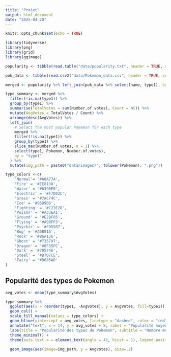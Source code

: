 ---
title: "Projet"
output: html_document
date: "2025-04-20"
---

```{r setup, include=FALSE}
knitr::opts_chunk$set(echo = TRUE)
```

```{r}
library(tidyverse)
library(png)
library(grid)
library(ggimage)
```


```{r}
popularity <- tibble(read.table("data/popularity.txt", header = TRUE, sep = ","))
```


```{r}
pok_data <- tibble(read.csv2("data/Pokemon_data.csv", header = TRUE, sep=','))
```

```{r}
merged <- popularity %>% left_join(pok_data %>% select(name, type1), by = c("Pokemon" = "name"))
```


```{r}
type_summary <- merged %>%
  filter(!is.na(type1)) %>%
  group_by(type1) %>%
  summarise(TotalVotes = sum(Number.of.votes), Count = n()) %>%
  mutate(AvgVotes = TotalVotes / Count) %>%
  arrange(desc(AvgVotes)) %>%
  left_join(
    # Select the most popular Pokemon for each type
    merged %>%
    filter(!is.na(type1)) %>%
    group_by(type1) %>%
    slice_max(Number.of.votes, n = 1) %>%
    select(type1, Pokemon, Number.of.votes), 
    by = "type1"
  ) %>%
  mutate(img_path = paste0("data/images/", tolower(Pokemon), ".png"))
```


```{r}
type_colors <-c(
	'Normal'= '#A8A77A',
	'Fire' = '#EE8130',
	'Water' = '#6390F0',
	'Electric' = '#F7D02C',
	'Grass' = '#7AC74C',
	'Ice' = '#96D9D6',
	'Fighting' = '#C22E28',
	'Poison' = '#A33EA1',
	'Ground' = '#E2BF65',
	'Flying' = '#A98FF3',
	'Psychic' = '#F95587',
	'Bug' = '#A6B91A',
	'Rock' = '#B6A136',
	'Ghost' = '#735797',
	'Dragon' = '#6F35FC',
	'Dark' = '#705746',
	'Steel' = '#B7B7CE',
	'Fairy' = '#D685AD'
)
```


## Popularité des types de Pokemon

```{r}
avg_votes <- mean(type_summary$AvgVotes)

type_summary %>%
  ggplot(aes(x = reorder(type1, -AvgVotes), y = AvgVotes, fill=type1)) +
  geom_col() +
  scale_fill_manual(values = type_colors) +
  geom_hline(yintercept = avg_votes, linetype = "dashed", color = "red", linewidth = 1, alpha=.5) +
  annotate("text", x = 14, y = avg_votes + 8, label = "Popularité moyenne", color = "red", size = 4, hjust = 0) +
  labs(title = "Popularité des types de Pokemon", subtitle = "Nombre moyen de votes par Pokemon", x = "Type", y = "Votes") +
  theme_minimal() +
  theme(axis.text.x = element_text(angle = 45, hjust = 1), legend.position = "none") +
  
  geom_image(aes(image=img_path, y = AvgVotes), size=.2)
```

